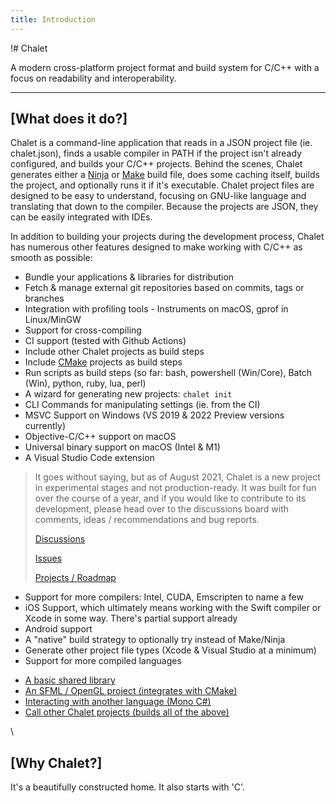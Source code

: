 ```yaml
---
title: Introduction
---
```


!# Chalet

A modern cross-platform project format and build system for C/C++ with a focus on readability and interoperability.

---

## [What does it do?]

Chalet is a command-line application that reads in a JSON project file (ie. chalet.json), finds a usable compiler in PATH if the project isn't already configured, and builds your C/C++ projects. Behind the scenes, Chalet generates either a [Ninja](//ninja-build.org/) or [Make](//en.wikipedia.org/wiki/Make_(software)) build file, does some caching itself, builds the project, and optionally runs it if it's executable. Chalet project files are designed to be easy to understand, focusing on GNU-like language and translating that down to the compiler. Because the projects are JSON, they can be easily integrated with IDEs.

In addition to building your projects during the development process, Chalet has numerous other features designed to make working with C/C++ as smooth as possible:

* Bundle your applications & libraries for distribution
* Fetch & manage external git repositories based on commits, tags or branches
* Integration with profiling tools - Instruments on macOS, gprof in Linux/MinGW
* Support for cross-compiling
* CI support (tested with Github Actions)
* Include other Chalet projects as build steps
* Include [CMake](//cmake.org/) projects as build steps
* Run scripts as build steps (so far: bash, powershell (Win/Core), Batch (Win), python, ruby, lua, perl)
* A wizard for generating new projects: `chalet init`
* CLI Commands for manipulating settings (ie. from the CI)
* MSVC Support on Windows (VS 2019 & 2022 Preview versions currently)
* Objective-C/C++ support on macOS
* Universal binary support on macOS (Intel & M1)
* A Visual Studio Code extension

> It goes without saying, but as of August 2021, Chalet is a new project in experimental stages and not production-ready. It was built for fun over the course of a year, and if you would like to contribute to its development, please head over to the discussions board with comments, ideas / recommendations and bug reports.
>
> [Discussions](//github.com/chalet-org/chalet-dev/discussions)
>
> [Issues](//github.com/chalet-org/chalet-dev/issues)
>
> [Projects / Roadmap](https://github.com/chalet-org/chalet-dev/projects)

<!-- accordion:start Future -->

* Support for more compilers: Intel, CUDA, Emscripten to name a few
* iOS Support, which ultimately means working with the Swift compiler or Xcode in some way. There's partial support already
* Android support
* A "native" build strategy to optionally try instead of Make/Ninja
* Generate other project file types (Xcode & Visual Studio at a minimum)
* Support for more compiled languages

<!-- accordion:end -->

<!-- accordion:start Examples -->

* [A basic shared library](//github.com/chalet-org/chalet-example-sharedlib)
* [An SFML / OpenGL project (integrates with CMake)](//github.com/chalet-org/chalet-example-sfml)
* [Interacting with another language (Mono C#)](//github.com/chalet-org/chalet-example-mono)
* [Call other Chalet projects (builds all of the above)](//github.com/chalet-org/chalet-examples)

<!-- accordion:end -->

\\

## [Why Chalet?]

It's a beautifully constructed home. It also starts with 'C'.

<!-- nav::/getting-started -->
